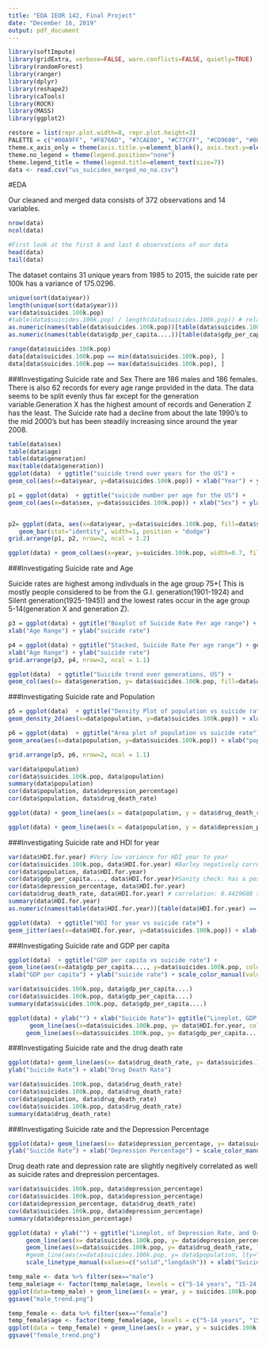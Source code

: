 ```yaml
---
title: "EDA IEOR 142, Final Project"
date: "December 16, 2019"
output: pdf_document
---
```


```r
library(softImpute)
library(gridExtra, verbose=FALSE, warn.conflicts=FALSE, quietly=TRUE)
library(randomForest)
library(ranger)
library(dplyr)
library(reshape2)
library(caTools)
library(ROCR)
library(MASS)
library(ggplot2)
```

```r
restore = list(repr.plot.width=8, repr.plot.height=3)
PALETTE = c("#00A9FF", "#F8766D", "#7CAE00", "#C77CFF", "#CD9600", "#00BE67", "#FF61CC", "#00BFC4")
theme.x_axis_only = theme(axis.title.y=element_blank(), axis.text.y=element_blank(), axis.ticks.y=element_blank(), panel.grid.major.y=element_blank(), panel.grid.minor.y=element_blank())
theme.no_legend = theme(legend.position="none")
theme.legend_title = theme(legend.title=element_text(size=7))
data <- read.csv("us_suicides_merged_no_na.csv")
```

#EDA

Our cleaned and merged data consists of 372 observations and 14 variables.
```r
nrow(data)
ncol(data)
```

```r
#First look at the first 6 and last 6 observations of our data
head(data)
tail(data)
```
The dataset contains 31 unique years from 1985 to 2015, the suicide rate per 100k has a variance of 175.0296.
```r
unique(sort(data$year))
length(unique(sort(data$year)))
var(data$suicides.100k.pop)
#table(data$suicides.100k.pop) / length(data$suicides.100k.pop)) # relative frequencies
as.numeric(names(table(data$suicides.100k.pop))[table(data$suicides.100k.pop) == max(table(data$suicides.100k.pop))]) # mode for suicide rate
as.numeric(names(table(data$gdp_per_capita....))[table(data$gdp_per_capita....) == max(table(data$gdp_per_capita....))]) # mode for gdp per capita
```

```r
range(data$suicides.100k.pop)
data[data$suicides.100k.pop == min(data$suicides.100k.pop), ]
data[data$suicides.100k.pop == max(data$suicides.100k.pop), ]
```
###Investigating Suicide rate and Sex
There are 186 males and 186 females.
There is also 62 records for every age range provided in the data. The data seems to be split evenly thus far except for the  generation variable.Generation X has the highest amount of records and Generation Z has the least. The Suicide rate had a decline from about the late 1990's to the mid 2000's but has been steadily increasing since around the year 2008.
```r
table(data$sex)
table(data$age) 
table(data$generation)
max(table(data$generation))
ggplot(data)  + ggtitle("suicide trend over years for the US") +
geom_col(aes(x=data$year, y=data$suicides.100k.pop)) + xlab("Year") + ylab("suicide number") 
```

```r
p1 = ggplot(data)  + ggtitle("suicide number per age for the US") +
geom_col(aes(x=data$sex, y=data$suicides.100k.pop)) + xlab("Sex") + ylab("suicide number") 


p2= ggplot(data, aes(x=data$year, y=data$suicides.100k.pop, fill=data$sex), xlab("Year"), ylab("Suicide Rate")) +
   geom_bar(stat="identity", width=1, position = "dodge")  
grid.arrange(p1, p2, nrow=2, ncol = 1.2)

ggplot(data) + geom_col(aes(x=year, y=suicides.100k.pop, width=0.7, fill=factor(sex, levels=c("male", "female")))) + ggtitle("Suicide Rate by Gender") + xlab("Year") + ylab("Suicide Rate") +  scale_fill_manual(values = c("#00A9FF", "#F8766D"), name = "Gender")

```


###Investigating Suicide rate and Age

Suicide rates are highest among indivduals in the age group 75+( This is mostly people considered to be from the G.I. generation(1901-1924) and Silent generation(1925-1945)) and the lowest rates occur in the age group 5-14(generation X and generation Z).
```r
p3 = ggplot(data) + ggtitle("Boxplot of Suicide Rate Per age range") + geom_boxplot(aes(x= data$age, y=data$suicides.100k.pop, fill = data$generation)) +
xlab("Age Range") + ylab("suicide rate")

p4 = ggplot(data) + ggtitle("Stacked, Suicide Rate Per age range") + geom_col(aes(x= data$age, y=data$suicides.100k.pop, fill = data$generation)) +
xlab("Age Range") + ylab("suicide rate")
grid.arrange(p3, p4, nrow=2, ncol = 1.1)
```

```r
ggplot(data)  + ggtitle("Suicide trend over generations, US") +
geom_col(aes(x= data$generation, y= data$suicides.100k.pop, fill=data$age), position="stack") + xlab("Generation") + ylab("Suicide Rate")
```


###Investigating Suicide rate and Population
```r
p5 = ggplot(data)  + ggtitle("Density Plot of population vs suicide rate") +
geom_density_2d(aes(x=data$population, y=data$suicides.100k.pop)) + xlab("population") + ylab("suicide rate")

p6 = ggplot(data)  + ggtitle("Area plot of population vs suicide rate") +
geom_area(aes(x=data$population, y=data$suicides.100k.pop)) + xlab("population") + ylab("suicide rate")

grid.arrange(p5, p6, nrow=2, ncol = 1.1)


```

```r
var(data$population)
cor(data$suicides.100k.pop, data$population)
summary(data$population)
cor(data$population, data$depression_percentage)
cor(data$population, data$drug_death_rate)
```
```r
ggplot(data) + geom_line(aes(x = data$population, y = data$drug_death_rate)) + xlab("Population") +ggtitle("Scatterplot Drug Death Rate VS Population") + ylab("Drug Death Rate")
```
```r
ggplot(data) + geom_line(aes(x = data$population, y = data$depression_percentage)) + xlab("Population") +ggtitle("Scatterplot Depression Rate VS Population") + ylab("Depression Rate")
```
###Investigating Suicide rate and HDI for year

```r
var(data$HDI.for.year) #Very low variance for HDI year to year
cor(data$suicides.100k.pop, data$HDI.for.year) #Barley negatively correlated
cor(data$population, data$HDI.for.year)
cor(data$gdp_per_capita...., data$HDI.for.year)#Sanity check: has a positive correlation
cor(data$depression_percentage, data$HDI.for.year) 
cor(data$drug_death_rate, data$HDI.for.year) # correlation: 0.4429688 somewhat positivley correlated
summary(data$HDI.for.year)
as.numeric(names(table(data$HDI.for.year))[table(data$HDI.for.year) == max(table(data$HDI.for.year))]) # mode for HDI
```

```r
ggplot(data)  + ggtitle("HDI for year vs suicide rate") +
geom_jitter(aes(x=data$HDI.for.year, y=data$suicides.100k.pop)) + xlab("HDI yearly") + ylab("suicide rate")
```
###Investigating Suicide rate and GDP per capita

```r
ggplot(data)  + ggtitle("GDP per capita vs suicide rate") +
geom_line(aes(x=data$gdp_per_capita...., y=data$suicides.100k.pop, color = "gdp per capitia")) + 
xlab("GDP per capita") + ylab("suicide rate") + scale_color_manual(values=PALETTE[1:3])
```


```r
var(data$suicides.100k.pop, data$gdp_per_capita....)
cor(data$suicides.100k.pop, data$gdp_per_capita....)
summary(data$suicides.100k.pop, data$gdp_per_capita....)
```
```r
ggplot(data) + ylab("") + xlab("Suicide Rate")+ ggtitle("Lineplot, GDP and HDI vs Suicide Rate coded by color") +
      geom_line(aes(x=data$suicides.100k.pop, y= data$HDI.for.year, color = "HDI for year")) +
     geom_line(aes(x=data$suicides.100k.pop, y= data$gdp_per_capita...., color = "GDP Per Capita")) 

```

###Investigating Suicide rate and the drug death rate

```r
ggplot(data)+ geom_line(aes(x= data$drug_death_rate, y= data$suicides.100k.pop, color = "Drug Death Rate")) +
ylab("Suicide Rate") + xlab("Drug Death Rate")
```



```r
var(data$suicides.100k.pop, data$drug_death_rate)
cor(data$suicides.100k.pop, data$drug_death_rate)
cor(data$population, data$drug_death_rate)
cov(data$suicides.100k.pop, data$drug_death_rate)
summary(data$drug_death_rate)
```
###Investigating Suicide rate and the Depression Percentage

```r
ggplot(data)+ geom_line(aes(x= data$depression_percentage, y= data$suicides.100k.pop, color = "Depression Rate")) +
ylab("Suicide Rate") + xlab("Depression Percentage") + scale_color_manual(values=PALETTE[6])
```
Drug death rate and depression rate are slightly negitively correlated as well as suicide rates and drepression percentages.
```r
var(data$suicides.100k.pop, data$depression_percentage)
cor(data$suicides.100k.pop, data$depression_percentage)
cor(data$depression_percentage, data$drug_death_rate) 
cov(data$suicides.100k.pop, data$depression_percentage)
summary(data$depression_percentage)
```

```r
ggplot(data) + ylab("") + ggtitle("Lineplot, of Depression Rate, and Drug Death Rate v.s Suicide Rate") +
     geom_line(aes(x= data$suicides.100k.pop, y= data$depression_percentage, lty="Dashed", color = "Depression")) +
     geom_line(aes(x=data$suicides.100k.pop, y= data$drug_death_rate, lty="Solid", color = "Drug Death")) +
     #geom_line(aes(x=data$suicides.100k.pop, y= data$population, lty="x9", color = "Population")) +
     scale_linetype_manual(values=c("solid","longdash")) + xlab("Suicide Rate")
```

```r
temp_male <- data %>% filter(sex=="male")
temp_male$age <- factor(temp_male$age, levels = c("5-14 years", "15-24 years", "25-34 years", "35-54 years", "55-74 years", "75+ years"))
ggplot(data=temp_male) + geom_line(aes(x = year, y = suicides.100k.pop, group=age, color=age)) + xlab("Year") +ggtitle("Male Suicide Rates over Time by Age") + ylab("Suicide Rate")
ggsave("male_trend.png")
```

```r
temp_female <- data %>% filter(sex=="female")
temp_female$age <- factor(temp_female$age, levels = c("5-14 years", "15-24 years", "25-34 years", "35-54 years", "55-74 years", "75+ years"))
ggplot(data = temp_female) + geom_line(aes(x = year, y = suicides.100k.pop, group=age, color=age)) + xlab("Year") +ggtitle("Female Suicide Rates over Time by Age") + ylab("Suicide Rate")
ggsave("female_trend.png")
```
